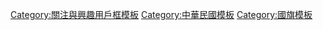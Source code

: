 {{Userbox
  |border-c = #031156
  |border-s = 1
  |id-c     = #031156
  |id-s     = 12
  |id-fc    = 
  |info-c   = #C80D0B
  |info-s   = 9
  |info-fc  = white
  |id       = [[File:Flag of the Republic of China (3).JPG|60px]]
  |info     = 這個用戶喜歡'''[[中華民國國旗|<span style="color: white;">中華民國國旗</span>]]'''。
}}

<includeonly>[[Category:喜歡中華民國國旗的維基人|{{BASEPAGENAME}}]]</includeonly>
<noinclude>
[[Category:關注與興趣用戶框模板]]
[[Category:中華民國模板]]
[[Category:國旗模板]]
</noinclude>
